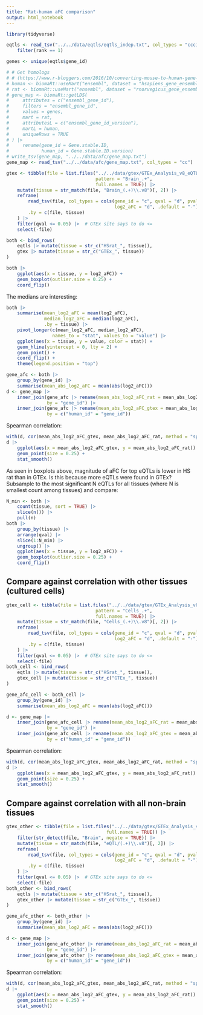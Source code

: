 ```yaml
---
title: "Rat-human aFC comparison"
output: html_notebook
---
```


```r
library(tidyverse)

eqtls <- read_tsv("../../data/eqtls/eqtls_indep.txt", col_types = "ccciiciiccdddddid") |>
    filter(rank == 1)

genes <- unique(eqtls$gene_id)

# # Get homologs
# # (https://www.r-bloggers.com/2016/10/converting-mouse-to-human-gene-names-with-biomart-package/)
# human <- biomaRt::useMart("ensembl", dataset = "hsapiens_gene_ensembl")
# rat <- biomaRt::useMart("ensembl", dataset = "rnorvegicus_gene_ensembl")
# gene_map <- biomaRt::getLDS(
#     attributes = c("ensembl_gene_id"),
#     filters = "ensembl_gene_id",
#     values = genes,
#     mart = rat,
#     attributesL = c("ensembl_gene_id_version"),
#     martL = human,
#     uniqueRows = TRUE
# ) |>
#     rename(gene_id = Gene.stable.ID,
#            human_id = Gene.stable.ID.version)
# write_tsv(gene_map, "../../data/afc/gene_map.txt")
gene_map <- read_tsv("../../data/afc/gene_map.txt", col_types = "cc")

gtex <- tibble(file = list.files("../../data/gtex/GTEx_Analysis_v8_eQTL",
                                 pattern = "Brain_.+",
                                 full.names = TRUE)) |>
    mutate(tissue = str_match(file, "Brain_(.+)\\.v8")[, 2]) |>
    reframe(
        read_tsv(file, col_types = cols(gene_id = "c", qval = "d", pval_beta = "-",
                                        log2_aFC = "d", .default = "-")),
        .by = c(file, tissue)
    ) |>
    filter(qval <= 0.05) |>  # GTEx site says to do <=
    select(-file)

both <- bind_rows(
    eqtls |> mutate(tissue = str_c("HSrat_", tissue)),
    gtex |> mutate(tissue = str_c("GTEx_", tissue))
)
```

```r
both |>
    ggplot(aes(x = tissue, y = log2_aFC)) +
    geom_boxplot(outlier.size = 0.25) +
    coord_flip()
```

The medians are interesting:

```r
both |>
    summarise(mean_log2_aFC = mean(log2_aFC),
              median_log2_aFC = median(log2_aFC),
              .by = tissue) |>
    pivot_longer(c(mean_log2_aFC, median_log2_aFC),
                 names_to = "stat", values_to = "value") |>
    ggplot(aes(x = tissue, y = value, color = stat)) +
    geom_hline(yintercept = 0, lty = 2) +
    geom_point() +
    coord_flip() +
    theme(legend.position = "top")
```

```r
gene_afc <- both |>
    group_by(gene_id) |>
    summarise(mean_abs_log2_aFC = mean(abs(log2_aFC)))
d <- gene_map |>
    inner_join(gene_afc |> rename(mean_abs_log2_aFC_rat = mean_abs_log2_aFC),
               by = "gene_id") |>
    inner_join(gene_afc |> rename(mean_abs_log2_aFC_gtex = mean_abs_log2_aFC),
               by = c("human_id" = "gene_id"))
```

Spearman correlation:

```r
with(d, cor(mean_abs_log2_aFC_gtex, mean_abs_log2_aFC_rat, method = "spearman"))
d |>
    ggplot(aes(x = mean_abs_log2_aFC_gtex, y = mean_abs_log2_aFC_rat)) +
    geom_point(size = 0.25) +
    stat_smooth()
```

As seen in boxplots above, magnitude of aFC for top eQTLs is lower in HS rat than in GTEx. Is this because more eQTLs were found in GTEx? Subsample to the most significant N eQTLs for all tissues (where N is smallest count among tissues) and compare:

```r
N_min <- both |>
    count(tissue, sort = TRUE) |>
    slice(n()) |>
    pull(n)
both |>
    group_by(tissue) |>
    arrange(qval) |>
    slice(1:N_min) |>
    ungroup() |>
    ggplot(aes(x = tissue, y = log2_aFC)) +
    geom_boxplot(outlier.size = 0.25) +
    coord_flip()
```

## Compare against correlation with other tissues (cultured cells)

```r
gtex_cell <- tibble(file = list.files("../../data/gtex/GTEx_Analysis_v8_eQTL",
                                 pattern = "Cells_.+",
                                 full.names = TRUE)) |>
    mutate(tissue = str_match(file, "Cells_(.+)\\.v8")[, 2]) |>
    reframe(
        read_tsv(file, col_types = cols(gene_id = "c", qval = "d", pval_beta = "-",
                                        log2_aFC = "d", .default = "-")),
        .by = c(file, tissue)
    ) |>
    filter(qval <= 0.05) |>  # GTEx site says to do <=
    select(-file)
both_cell <- bind_rows(
    eqtls |> mutate(tissue = str_c("HSrat_", tissue)),
    gtex_cell |> mutate(tissue = str_c("GTEx_", tissue))
)

gene_afc_cell <- both_cell |>
    group_by(gene_id) |>
    summarise(mean_abs_log2_aFC = mean(abs(log2_aFC)))

d <- gene_map |>
    inner_join(gene_afc_cell |> rename(mean_abs_log2_aFC_rat = mean_abs_log2_aFC),
               by = "gene_id") |>
    inner_join(gene_afc_cell |> rename(mean_abs_log2_aFC_gtex = mean_abs_log2_aFC),
               by = c("human_id" = "gene_id"))
```

Spearman correlation:

```r
with(d, cor(mean_abs_log2_aFC_gtex, mean_abs_log2_aFC_rat, method = "spearman"))
d |>
    ggplot(aes(x = mean_abs_log2_aFC_gtex, y = mean_abs_log2_aFC_rat)) +
    geom_point(size = 0.25) +
    stat_smooth()
```

## Compare against correlation with all non-brain tissues

```r
gtex_other <- tibble(file = list.files("../../data/gtex/GTEx_Analysis_v8_eQTL",
                                     full.names = TRUE)) |>
    filter(str_detect(file, "Brain", negate = TRUE)) |>
    mutate(tissue = str_match(file, "eQTL/(.+)\\.v8")[, 2]) |>
    reframe(
        read_tsv(file, col_types = cols(gene_id = "c", qval = "d", pval_beta = "-",
                                        log2_aFC = "d", .default = "-")),
        .by = c(file, tissue)
    ) |>
    filter(qval <= 0.05) |>  # GTEx site says to do <=
    select(-file)
both_other <- bind_rows(
    eqtls |> mutate(tissue = str_c("HSrat_", tissue)),
    gtex_other |> mutate(tissue = str_c("GTEx_", tissue))
)

gene_afc_other <- both_other |>
    group_by(gene_id) |>
    summarise(mean_abs_log2_aFC = mean(abs(log2_aFC)))

d <- gene_map |>
    inner_join(gene_afc_other |> rename(mean_abs_log2_aFC_rat = mean_abs_log2_aFC),
               by = "gene_id") |>
    inner_join(gene_afc_other |> rename(mean_abs_log2_aFC_gtex = mean_abs_log2_aFC),
               by = c("human_id" = "gene_id"))
```

Spearman correlation:

```r
with(d, cor(mean_abs_log2_aFC_gtex, mean_abs_log2_aFC_rat, method = "spearman"))
d |>
    ggplot(aes(x = mean_abs_log2_aFC_gtex, y = mean_abs_log2_aFC_rat)) +
    geom_point(size = 0.25) +
    stat_smooth()
```
